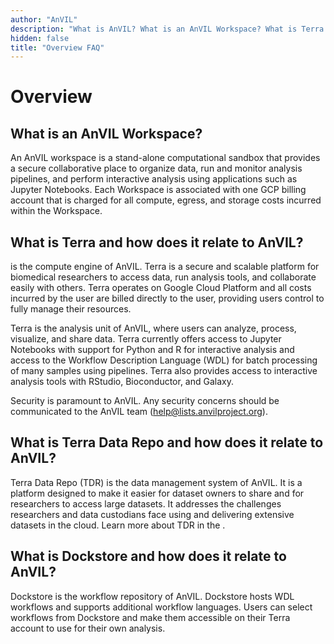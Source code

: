 ```yaml
---
author: "AnVIL"
description: "What is AnVIL? What is an AnVIL Workspace? What is Terra and how does it relate to AnVIL?"
hidden: false
title: "Overview FAQ"
---
```


# Overview

## What is an AnVIL Workspace?

An AnVIL workspace is a stand-alone computational sandbox that provides a secure collaborative place to organize data, run and monitor analysis pipelines, and perform interactive analysis using applications such as Jupyter Notebooks. Each Workspace is associated with one GCP billing account that is charged for all compute, egress, and storage costs incurred within the Workspace.

## What is Terra and how does it relate to AnVIL?

<Link label="Terra" url="https://anvil.terra.bio/" /> is the compute engine of AnVIL.
Terra is a secure and scalable platform for biomedical researchers to access data,
run analysis tools, and collaborate easily with others. Terra operates on Google
Cloud Platform and all costs incurred by the user are billed directly to the user,
providing users control to fully manage their resources.

Terra is the analysis unit of AnVIL, where users can analyze, process, visualize, and share data. Terra currently offers access to Jupyter Notebooks with support for Python and R for interactive analysis and access to the Workflow Description Language (WDL) for batch processing of many samples using pipelines. Terra also provides access to interactive analysis tools with RStudio, Bioconductor, and Galaxy.

Security is paramount to AnVIL. Any security concerns should be communicated to the AnVIL team ([help@lists.anvilproject.org](mailto:help@lists.anvilproject.org)).

## What is Terra Data Repo and how does it relate to AnVIL?

Terra Data Repo (TDR) is the data management system of AnVIL. It is a platform designed to make it easier for dataset owners to share and for researchers to access large datasets. It addresses the challenges researchers and data custodians face using and delivering extensive datasets in the cloud. Learn more about TDR in the <Link label="Terra documentation" url="https://support.terra.bio/hc/en-us/sections/4407099323675-Terra-Data-Repository" />.

## What is Dockstore and how does it relate to AnVIL?

Dockstore is the workflow repository of AnVIL. Dockstore hosts WDL workflows and supports additional workflow languages. Users can select workflows from Dockstore and make them accessible on their Terra account to use for their own analysis.
